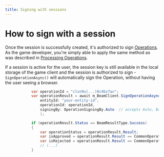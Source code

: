 ```yaml
---
title: Signing with sessions
---
```



# How to sign with a session

Once the session is successfully created, it's authorized to sign [Operations](/service/operations/introduction). As the game developer, you're simply able to apply the same method as was described in [Processing Operations](/service/operations/processing-operations).

If a session is active for the user, the session key is still available in the local storage of the game client and the session is authorized to sign - `SignOperationAsync()` will automatically sign the Operation, without having the user seeing a browser.


```csharp
            var operationId = "clxn9u(...)0c4bz7av";
            var operationResult = await m_BeamClient.SignOperationAsync(
                entityId: "your-entity-id",
                operationId: operationId,
                signingBy: OperationSigningBy.Auto  // accepts Auto, Browser and Session
                );

            if (operationResult.Status == BeamResultType.Success)
            {
                var operationStatus = operationResult.Result;
                var isApproved = operationResult.Result == CommonOperationResponse.StatusEnum.Executed;
                var isRejected = operationResult.Result == CommonOperationResponse.StatusEnum.Rejected;
                // (...)
            }
```